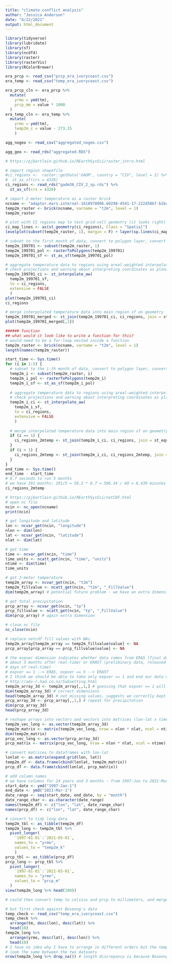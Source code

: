 ```yaml
---
title: "climate conflict analysis"
author: "Jessica Anderson"
date: "4/22/2021"
output: html_document
---
```


```r
library(tidyverse)
library(lubridate)
library(sf)
library(ncdf4)
library(raster)
library(rasterVis)
library(RColorBrewer)
```

```r
era_prcp <- read_csv("prcp_era_ivorycoast.csv")
era_temp <- read_csv("temp_era_ivorycoast.csv")

era_prcp_cln <- era_prcp %>% 
  mutate(
    yrmo = ymd(tm), 
    prcp_mm = value * 1000
  )
era_temp_cln <- era_temp %>% 
  mutate(
    yrmo = ymd(tm),
    temp2m_c = value - 273.15
    )

agg_nogeo <- read_csv("aggregated_nogeo.csv")

agg_geo <- read_rds("aggregated.RDS")
```

```r
# https://pjbartlein.github.io/REarthSysSci/raster_intro.html

# import region shapefile
#ci_regions <-  raster::getData('GADM', country = "CIV", level = 2) %>%
#  st_as_sf(crs = 4326)
ci_regions <- read_rds("gadm36_CIV_2_sp.rds") %>% 
  st_as_sf(crs = 4326)

# import 2-meter temperature as a raster brick
ncname <- "adaptor.mars.internal-1618978096.60298-4541-17-222d58bf-b1bc-4bf4-8fe0-1d49582df00e.nc"
temp2m_raster <- brick(ncname, varname = "t2m", level = 1)
temp2m_raster

# plot with CI regions map to test grid-cell geometry (it looks right)
ci_map_lines <- as(st_geometry(ci_regions), Class = "Spatial")
levelplot(subset(temp2m_raster, 1), margin = F) + layer(sp.lines(ci_map_lines))

# subset to the first month of data, convert to polygon layer, convert to sf
temp2m_199701 <- subset(temp2m_raster, 1)
temp2m_199701_pol <- rasterToPolygons(temp2m_199701)
temp2m_199701_sf <- st_as_sf(temp2m_199701_pol)

# aggregate temperature data to regions using areal-weighted interpolation
# check projections and warning about interpreting coordinates as planar
temp2m_199701_ci <- st_interpolate_aw(
  temp2m_199701_sf, 
  to = ci_regions, 
  extensive = FALSE
  )
plot(temp2m_199701_ci)
ci_regions

# merge interpolated temperature data into main region sf on geometry
temp2m_199701_merged <- st_join(temp2m_199701_ci, ci_regions, join = st_equals)
plot(temp2m_199701_merged[,1])

###### function
## what would it look like to write a function for this?
# would need to be a for-loop nested inside a function
temp2m_raster <- brick(ncname, varname = "t2m", level = 1)
length(names(temp2m_raster))

start_time <- Sys.time()
for (i in 1:5) {
  # subset to the i-th month of data, convert to polygon layer, convert to sf
  temp2m_i <- subset(temp2m_raster, i)
  temp2m_i_pol <- rasterToPolygons(temp2m_i)
  temp2m_i_sf <- st_as_sf(temp2m_i_pol)
  
  # aggregate temperature data to regions using areal-weighted interpolation
  # check projections and warning about interpreting coordinates as planar
  temp2m_i_ci <- st_interpolate_aw(
    temp2m_i_sf, 
    to = ci_regions, 
    extensive = FALSE
    )
  
  # merge interpolated temperature data into main region sf on geometry
  if (i == 1) {
    ci_regions_2mtemp <- st_join(temp2m_i_ci, ci_regions, join = st_equals)
  }
  if (i > 1) {
    ci_regions_2mtemp <- st_join(temp2m_i_ci, ci_regions_2mtemp, join = st_equals)
  } 
}
end_time <- Sys.time()
end_time - start_time
# 8.7 seconds to run 5 months
# we have 291 months: 291/5 = 58.2 * 8.7 = 506.34 / 60 = 8.439 minutes
ci_regions_2mtemp
```

```r
# https://pjbartlein.github.io/REarthSysSci/netCDF.html
# open nc file
ncin <- nc_open(ncname)
print(ncin)

# get longitude and latitude
lon <- ncvar_get(ncin, "longitude")
nlon <- dim(lon)
lat <- ncvar_get(ncin, "latitude")
nlat <- dim(lat)

# get time
time <- ncvar_get(ncin, "time")
time_units <- ncatt_get(ncin, "time", "units")
ntime <- dim(time)
time_units

# get 2-meter temperature
temp2m_array <- ncvar_get(ncin, "t2m")
temp2m_fillvalue <- ncatt_get(ncin, "t2m", "_FillValue")
dim(temp2m_array) # potential future problem - we have an extra dimension

# get total precipitation
prcp_array <- ncvar_get(ncin, "tp")
prcp_fillvalue <- ncatt_get(ncin, "tp", "_FillValue")
dim(prcp_array) # again extra dimension

# close nc file
nc_close(ncin)

# replace netcdf fill values with NAs
temp2m_array[temp2m_array == temp2m_fillvalue$value] <- NA
prcp_array[prcp_array == prcp_fillvalue$value] <- NA

# the expver dimension indicates whether data comes from ERA5 (final data, released
# about 3 months after real-time) or ERA5T (preliminary data, released within 5 
# days of real-time)
# expver == 1 --> ERA5, expver == 5 --> ERA5T
# I think we should be able to take only expver == 1 and end our data with 2020
# http://adv-r.had.co.nz/Subsetting.html
temp2m_array_3d <- temp2m_array[,,1,] # guessing that expver == 1 will be first
dim(temp2m_array_3d) # correct dimensions
head(temp2m_array_3d) # not missing values, suggests we correctly kept expver == 1
prcp_array_3d <- prcp_array[,,1,] # repeat for precipitation
dim(prcp_array_3d)
head(prcp_array_3d)

# reshape arrays into vectors and vectors into matrices (lon-lat x time)
temp2m_vec_long <- as.vector(temp2m_array_3d)
temp2m_matrix <- matrix(temp2m_vec_long, nrow = nlon * nlat, ncol = ntime)
dim(temp2m_matrix)
prcp_vec_long <- as.vector(prcp_array_3d)
prcp_matrix <- matrix(prcp_vec_long, nrow = nlon * nlat, ncol = ntime)

# convert matrices to dataframes with lon-lat
lonlat <- as.matrix(expand.grid(lon, lat))
temp2m_df <- data.frame(cbind(lonlat, temp2m_matrix))
prcp_df <- data.frame(cbind(lonlat, prcp_matrix))

# add column names
# we have columns for 24 years and 3 months - from 1997-Jan to 2021-Mar
start_date <- ymd("1997-Jan-1")
end_date <- ymd("2021-Mar-1")
date_range <- seq(start_date, end_date, by = "month")
date_range_char <- as.character(date_range)
names(temp2m_df) <- c("lon", "lat", date_range_char)
names(prcp_df) <- c("lon", "lat", date_range_char)

# convert to tidy long data
temp2m_tbl <- as_tibble(temp2m_df)
temp2m_long <- temp2m_tbl %>% 
  pivot_longer(
    `1997-01-01`:`2021-03-01`, 
    names_to = "yrmo", 
    values_to = "temp2m_k"
    )
prcp_tbl <- as_tibble(prcp_df)
prcp_long <- prcp_tbl %>% 
  pivot_longer(
    `1997-01-01`:`2021-03-01`, 
    names_to = "yrmo", 
    values_to = "prcp_m"
  )
view(temp2m_long %>% head(100))

# could then convert temp to celsius and prcp to millimeters, and merge

# but first check against Boseong's data
temp_check <- read_csv("temp_era_ivorycoast.csv")
temp_check %>% 
  arrange(tm, desc(lon), desc(lat)) %>% 
  head(10)
temp2m_long %>% 
  arrange(yrmo, desc(lat), desc(lon)) %>% 
  head(10)
# I have no idea why I have to arrange in different orders but the temp values 
# look the same between the two datasets
nrow(temp2m_long %>% drop_na()) # length discrepancy is because Boseong dropped NAs
```
